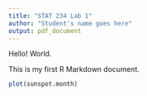 ```yaml
---
title: "STAT 234 Lab 1"
author: "Student's name goes here"
output: pdf_document
---
```


Hello! World. 

This is my first R Markdown document. 

```r
plot(sunspot.month)
```